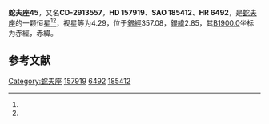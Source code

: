 {{Starbox begin
| name = 蛇夫座45
}}
{{Starbox observe
| epoch = [[J2000.0|J2000.0]]
| constell = [[蛇夫座|蛇夫座]]<ref name=SIMBAD>{{cite web
 | url=http://simbad.u-strasbg.fr/simbad/sim-id?Ident=HR+6492
 | title=Pulsating variable Star
 | publisher=Centre de Données astronomiques de Strasbourg
 | work=SIMBAD
 | accessdate=2012-07-13
 | archive-date=2016-03-16
 | archive-url=https://web.archive.org/web/20160316130554/http://simbad.u-strasbg.fr/simbad/sim-id?Ident=HR+6492
 | dead-url=no
 }}</ref><ref name=DATA>{{cite web
 | url=http://vizier.u-strasbg.fr/viz-bin/VizieR-5?-out.add=.&-source=5050&-corr=PK=HR&-out.max=9999&HR=6492
 | title=VizieR Detailed Page
 | accessdate=2012-07-13
 | archive-date=2016-03-05
 | archive-url=https://web.archive.org/web/20160305005205/http://vizier.u-strasbg.fr/viz-bin/VizieR-5?-out.add=.&-source=5050&-corr=PK=HR&-out.max=9999&HR=6492
 | dead-url=no
 }}</ref>
| 星官 = 
| ra = {{RA|17|27|21.3}}<ref name=SIMBAD /><ref name=DATA />
| dec = {{DEC|-29|52|1}}<ref name=SIMBAD /><ref name=DATA />
| appmag_v = 4.29<ref name=SIMBAD /><ref name=DATA />
}}
{{Starbox character
| class = F5IVDel Sct*<ref name=SIMBAD /><ref name=DATA />
| b-v = 0.4<ref name=SIMBAD /><ref name=DATA />
| u-b = 0.09<ref name=SIMBAD /><ref name=DATA />
| r-i = 0.18<ref name=SIMBAD /><ref name=DATA />
| variable = 
}}
{{Starbox astrometry
| radial_v = 0.09
| prop_mo_ra = 37
| parallax = 0.021
| p_error = 
}}
{{Starbox catalog
| names =CD-2913557，[[SAO星表|SAO]] 185412，[[HD星表|HD]] 157919，[[HR星表|HR]] 6492}}
{{Starbox reference |Simbad=HR+6492}}
{{Starbox end}}

'''蛇夫座45'''，又名'''CD-2913557'''，'''HD 157919'''、'''SAO 185412'''、'''HR 6492'''，是[[蛇夫座|蛇夫座]]的一颗恒星<ref name=SIMBAD /><ref name=DATA />，视星等为4.29，位于[[銀道座標系|銀經]]357.08，[[銀道座標系|銀緯]]2.85，其[[B1900.0|B1900.0]]坐标为赤經{{RA|17|20|58}}，赤緯{{DEC|-29|2.85|35}}。

== 参考文献 ==
{{reflist}}

{{star-stub}}

{{蛇夫座恒星}}
{{星官|糠|1|1}}
[[Category:蛇夫座|Category:蛇夫座]]
[[Category:HD和HDE天體|157919]]
[[Category:HR天體|6492]]
[[Category:SAO天體|185412]]